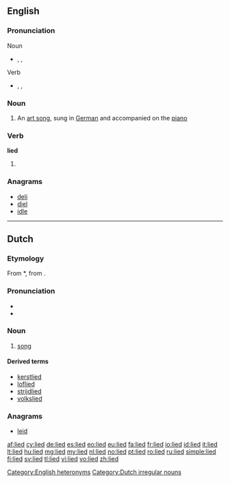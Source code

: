 {{also|Lied}}
==English==

===Pronunciation===
; Noun
* {{enPR|lēd}}, {{IPA|/liːd/}}, {{X-SAMPA|/li:d/}}
; Verb
* {{enPR|līd}}, {{IPA|/laɪd/}}, {{X-SAMPA|/laId/}}
[[Category:English heteronyms]]

===Noun===
{{wikipedia}}
{{en-noun|lieder}}

# {{music}} An [[art song]], sung in [[German]] and accompanied on the [[piano]]

===Verb===
'''lied'''

# {{past of|lie}}

===Anagrams===
* [[deli#English|deli]]
* [[diel#English|diel]]
* [[idle#English|idle]]

----

==Dutch==
{{wikipedia|lang=nl}}
===Etymology===
From {{etyl|odt|nl}} *{{term||lioth|lang=odt}}, from {{proto|gem-pro|leuþan|lang=nl}}.

===Pronunciation===
* {{rhymes|it|lang=nl}}
* {{audio-IPA|Nl-lied.ogg|/lit/|lang=nl}}

===Noun===
{{nl-noun|n|liederen|liedje}}

# [[song]]

====Derived terms====
{{top4}}
* [[kerstlied]]
* [[loflied]]
* [[strijdlied]]
* [[volkslied]]
{{bottom}}

===Anagrams===
* [[leid#Dutch|leid]]

[[Category:Dutch irregular nouns]]

[[af:lied]]
[[cy:lied]]
[[de:lied]]
[[es:lied]]
[[eo:lied]]
[[eu:lied]]
[[fa:lied]]
[[fr:lied]]
[[io:lied]]
[[id:lied]]
[[it:lied]]
[[lt:lied]]
[[hu:lied]]
[[mg:lied]]
[[my:lied]]
[[nl:lied]]
[[no:lied]]
[[pt:lied]]
[[ro:lied]]
[[ru:lied]]
[[simple:lied]]
[[fi:lied]]
[[sv:lied]]
[[tl:lied]]
[[vi:lied]]
[[vo:lied]]
[[zh:lied]]